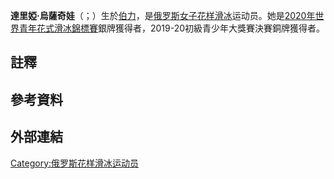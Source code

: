 {{blpunsourced|time=2016-03-04T08:45:46+00:00}}
{{Infobox figure skater
|name= 達里婭·烏薩奇娃<br>Daria Usacheva
|image=[[file:2019-2020_ISU_Junior_Grand_Prix_Final_Daria_Usacheva_2019_12_05_0827.jpg|250px]]
|caption= 
|combined total= 207.74
|combined date= [[2020年世界青年花式滑冰錦標賽|2020年世界青年花式滑冰錦標賽]]
|SP score= 71.09
|SP date= 2019年JGP克羅地亞站
|FS score= 139.29
|FS date= [[2020年世界青年花式滑冰錦標賽|2020年世界青年花式滑冰錦標賽]]
|fullname= Daria Romanovna Usacheva
|altname= Daria Usacheva <br> 
|country= {{RUS}}
|formercountry=
|birth_date= {{birth date and age|2006|5|22|df=yes}}
|birth_place= 俄罗斯[[伯力|伯力]]
|hometown=
|residence= 俄罗斯[[莫斯科|莫斯科]]
|height= {{height|m=1.55}}
|birth_date={{Birth date and age|year=2006|month=5|day=22}}
| coach = {{ubl|[[艾特利·图特别丽泽|艾特利·图特别丽泽]]|{{tsl|en|Sergei Dudakov}}|{{tsl|en|Daniil Gleikhengauz}}}}
|retired =
|worldranking=
|currenttraininglocations = 莫斯科
|beganskating = 2009
| skating club = Sambo 70
}}
'''達里婭·烏薩奇娃'''（{{lang|ru|Дарья Романовна Усачёва}}；{{Bd|2006年|5月22日|}}）生於[[伯力|伯力]]，是[[俄罗斯|俄罗斯]][[女子|女子]][[花样滑冰|花样滑冰]]运动员。她是[[2020年世界青年花式滑冰錦標賽|2020年世界青年花式滑冰錦標賽]]銀牌獲得者，2019-20初級青少年大獎賽決賽銅牌獲得者。
==註釋==
{{NoteFoot}}
==參考資料==
{{Reflist|3}}
==外部連結==
{{DEFAULTSORT:Daria Usacheva}}
[[Category:俄罗斯花样滑冰运动员|Category:俄罗斯花样滑冰运动员]]